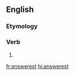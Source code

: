 ==English==

===Etymology===
{{suffix|answer|est|lang=en}}

===Verb===
{{head|en|verb form}}

# {{en-archaic second-person singular of|answer}}

[[fr:answerest]]
[[hi:answerest]]